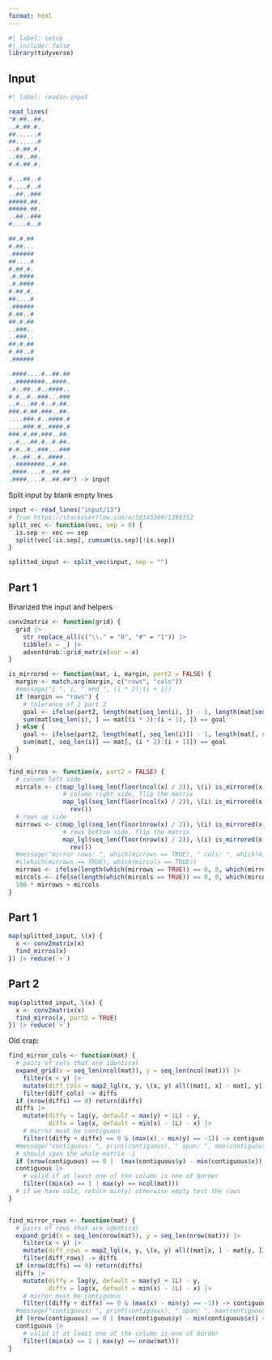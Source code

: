 ```yaml
---
format: html
---
```


```r
#| label: setup
#| include: false
library(tidyverse)
```

## Input

```r
#| label: readin-input

read_lines(
"#.##..##.
..#.##.#.
##......#
##......#
..#.##.#.
..##..##.
#.#.##.#.

#...##..#
#....#..#
..##..###
#####.##.
#####.##.
..##..###
#....#..#

##.#.##
#.##...
.######
##....#
#.##.#.
.#.####
.#.####
#.##.#.
##....#
.######
#.##..#
##.#.##
..###..
..###..
##.#.##
#.##..#
.######

.####....#..##.##
..########..####.
.#..##..#..####..
#.#..#..###...###
..#...##.#..#.##.
###.#.##.###..##.
....###.#..####.#
....###.#..####.#
###.#.##.###..##.
..#...##.#..#.##.
#.#..#..###...###
.#..##..#..####..
..########..#.##.
.####....#..##.##
.####....#..##.##") -> input


```

Split input by blank empty lines
```r
input <- read_lines("input/13")
# from https://stackoverflow.com/a/50345309/1395352
split_vec <- function(vec, sep = 0) {
  is.sep <- vec == sep
  split(vec[!is.sep], cumsum(is.sep)[!is.sep])
}

splitted_input <- split_vec(input, sep = "")
```


## Part 1

Binarized the input and helpers

```r
conv2matrix <- function(grid) {
  grid |> 
    str_replace_all(c("\\." = "0", "#" = "1")) |> 
    tibble(x = _) |> 
    adventdrob::grid_matrix(var = x)
}

is_mirrored <- function(mat, i, margin, part2 = FALSE) {
  margin <- match.arg(margin, c("rows", "cols"))
  #message("i ", i, " end ", (i * 2):(i + 1))
  if (margin == "rows") {
    # tolerance of 1 part 2
    goal <- ifelse(part2, length(mat[seq_len(i), ]) - 1, length(mat[seq_len(i), ]))
    sum(mat[seq_len(i), ] == mat[(i * 2):(i + 1), ]) == goal
  } else {
    goal <- ifelse(part2, length(mat[, seq_len(i)]) - 1, length(mat[, seq_len(i)]))
    sum(mat[, seq_len(i)] == mat[, (i * 2):(i + 1)]) == goal
  }
}

find_mirros <- function(x, part2 = FALSE) {
  # column left side 
  mircols <- c(map_lgl(seq_len(floor(ncol(x) / 2)), \(i) is_mirrored(x, i, "cols", part2)),
               # column right side, flip the matrix
               map_lgl(seq_len(floor(ncol(x) / 2)), \(i) is_mirrored(x[, ncol(x):1], i, "cols", part2)) |> 
                 rev())
  # rows up side 
  mirrows <- c(map_lgl(seq_len(floor(nrow(x) / 2)), \(i) is_mirrored(x, i, "rows", part2)),
               # rows bottom side, flip the matrix
               map_lgl(seq_len(floor(nrow(x) / 2)), \(i) is_mirrored(x[nrow(x):1, ], i, "rows", part2)) |> 
                 rev())
  #message("mirror rows: ", which(mirrows == TRUE), " cols: ", which(mircols == TRUE))
  #c(which(mirrows == TRUE), which(mircols == TRUE))
  mirrows <- ifelse(length(which(mirrows == TRUE)) == 0, 0, which(mirrows == TRUE))
  mircols <- ifelse(length(which(mircols == TRUE)) == 0, 0, which(mircols == TRUE))
  100 * mirrows + mircols
}
```

## Part 1

```r
map(splitted_input, \(x) {
  x <- conv2matrix(x)
  find_mirros(x)
}) |> reduce(`+`)
```

## Part 2


```r
map(splitted_input, \(x) {
  x <- conv2matrix(x)
  find_mirros(x, part2 = TRUE)
}) |> reduce(`+`)
```









Old crap:

```r

find_mirror_cols <- function(mat) {
  # pairs of cols that are identical
  expand_grid(x = seq_len(ncol(mat)), y = seq_len(ncol(mat))) |> 
    filter(x < y) |> 
    mutate(diff_cols = map2_lgl(x, y, \(x, y) all((mat[, x] - mat[, y]) == 0))) |> 
    filter(diff_cols) -> diffs 
  if (nrow(diffs) == 0) return(diffs)
  diffs |> 
    mutate(diffy = lag(y, default = max(y) + 1L) - y,
           diffx = lag(x, default = min(x) - 1L) - x) |> 
    # mirror must be contiguous
    filter((diffy + diffx) == 0 & (max(x) - min(y) == -1)) -> contiguous
  #message("contiguous: ", print(contiguous), " span: ", max(contiguous$y) - min(contiguous$x), " (over ", ncol(mat), ")")
  # should span the whole matrix -1
  if (nrow(contiguous) == 0 |  (max(contiguous$y) - min(contiguous$x)) < ncol(mat) - 2) return(tibble())
  contiguous |>  
    # valid if at least one of the column is one of border
    filter((min(x) == 1 | max(y) == ncol(mat)))
  # if we have cols, return min(y) otherwise empty test the rows
}


find_mirror_rows <- function(mat) {
  # pairs of rows that are identical
  expand_grid(x = seq_len(nrow(mat)), y = seq_len(nrow(mat))) |> 
    filter(x < y) |> 
    mutate(diff_rows = map2_lgl(x, y, \(x, y) all((mat[x, ] - mat[y, ]) == 0))) |> 
    filter(diff_rows) -> diffs 
  if (nrow(diffs) == 0) return(diffs)
  diffs |>  
    mutate(diffy = lag(y, default = max(y) + 1L) - y,
           diffx = lag(x, default = min(x) - 1L) - x) |> 
    # mirror must be contiguous
    filter((diffy + diffx) == 0 & (max(x) - min(y) == -1)) -> contiguous
  #message("contiguous: ", print(contiguous), " span: ", max(contiguous$y) - min(contiguous$x), " (over ", nrow(mat), ")")
  if (nrow(contiguous) == 0 | (max(contiguous$y) - min(contiguous$x)) < nrow(mat) - 2) return(tibble())
  contiguous |> 
    # valid if at least one of the column is one of border
    filter((min(x) == 1 | max(y) == nrow(mat)))
}
```

